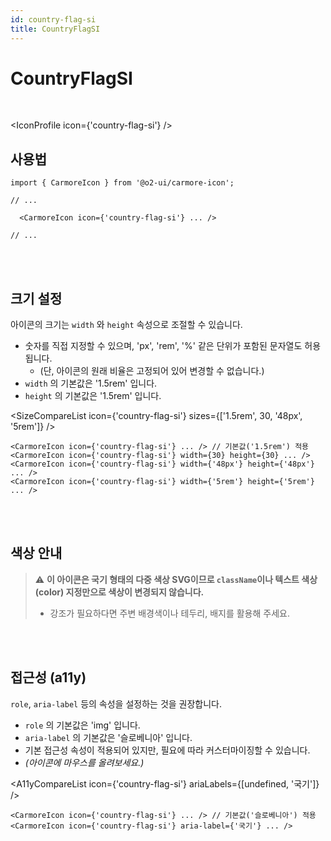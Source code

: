 ```yaml
---
id: country-flag-si
title: CountryFlagSI
---
```




# CountryFlagSI

<br />

<IconProfile icon={'country-flag-si'} />

## 사용법

```tsx
import { CarmoreIcon } from '@o2-ui/carmore-icon';

// ...

  <CarmoreIcon icon={'country-flag-si'} ... />

// ...
```

<br />
<br />

## 크기 설정

아이콘의 크기는 `width` 와 `height` 속성으로 조절할 수 있습니다.

- 숫자를 직접 지정할 수 있으며, 'px', 'rem', '%' 같은 단위가 포함된 문자열도 허용됩니다.
  - (단, 아이콘의 원래 비율은 고정되어 있어 변경할 수 없습니다.)
- `width` 의 기본값은 '1.5rem' 입니다.
- `height` 의 기본값은 '1.5rem' 입니다.

<SizeCompareList icon={'country-flag-si'} sizes={['1.5rem', 30, '48px', '5rem']} />

```tsx
<CarmoreIcon icon={'country-flag-si'} ... /> // 기본값('1.5rem') 적용
<CarmoreIcon icon={'country-flag-si'} width={30} height={30} ... />
<CarmoreIcon icon={'country-flag-si'} width={'48px'} height={'48px'} ... />
<CarmoreIcon icon={'country-flag-si'} width={'5rem'} height={'5rem'} ... />
```

<br />
<br />

## 색상 안내

> ⚠️ <b>이 아이콘은 국기 형태의 다중 색상 SVG이므로 `className`이나 텍스트 색상(color) 지정만으로 색상이 변경되지 않습니다. </b>
>
> - 강조가 필요하다면 주변 배경색이나 테두리, 배지를 활용해 주세요.

<br />
<br />

## 접근성 (a11y)

`role`, `aria-label` 등의 속성을 설정하는 것을 권장합니다.

- `role` 의 기본값은 'img' 입니다.
- `aria-label` 의 기본값은 '슬로베니아' 입니다.
- 기본 접근성 속성이 적용되어 있지만, 필요에 따라 커스터마이징할 수 있습니다.
- _(아이콘에 마우스를 올려보세요.)_

<A11yCompareList icon={'country-flag-si'} ariaLabels={[undefined, '국기']} />

```tsx
<CarmoreIcon icon={'country-flag-si'} ... /> // 기본값('슬로베니아') 적용
<CarmoreIcon icon={'country-flag-si'} aria-label={'국기'} ... />
```
